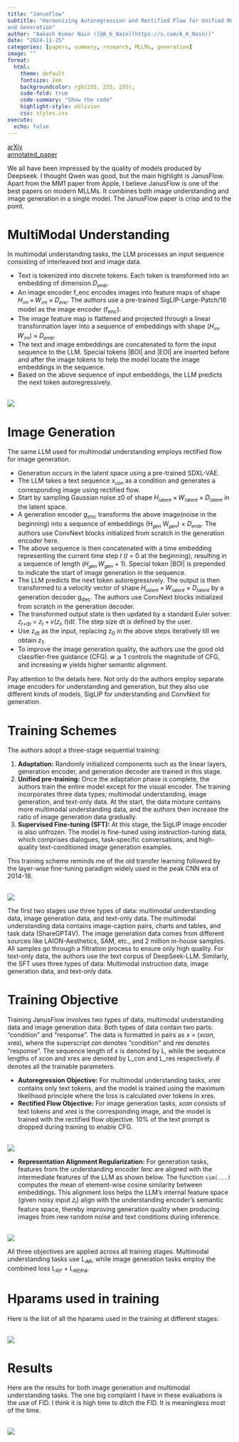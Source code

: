 ```yaml
---
title: "JanusFlow"
subtitle: "Harmonizing Autoregression and Rectified Flow for Unified Multimodal Understanding
and Generation"
author: "Aakash Kumar Nain ([@A_K_Nain](https://x.com/A_K_Nain))"
date: "2024-11-25"
categories: [papers, summary, research, MLLMs, generation]
image: ""
format:
  html:
    theme: default
    fontsize: 2em
    backgroundcolor: rgb(255, 255, 255);
    code-fold: true
    code-summary: "Show the code"
    highlight-style: oblivion
    css: styles.css
execute: 
  echo: false
---
```


[arXiv](https://arxiv.org/abs/2411.07975)<br>
[annotated_paper](https://github.com/AakashKumarNain/annotated_research_papers/blob/master/MLLMs/janusflow.pdf)


We all have been impressed by the quality of models produced by Deepseek. I thought Qwen was good, but
the main highlight is JanusFlow. Apart from the MM1 paper from Apple, I believe JanusFlow is one of the
best papers on modern MLLMs. It combines both image understanding and image generation in a single model.
The JanusFlow paper is crisp and to the point.


# MultiModal Understanding

In multimodal understanding tasks, the LLM processes an input sequence consisting of interleaved text and
image data.

* Text is tokenized into discrete tokens. Each token is transformed into an embedding of dimension 𝐷~𝑒𝑚𝑏~.
* An image encoder f_enc encodes images into feature maps of shape 𝐻~𝑖𝑚~ × 𝑊~𝑖𝑚~ × 𝐷~𝑒𝑛𝑐~. The authors use
a pre-trained SigLIP-Large-Patch/16 model as the image encoder (f~enc~).
* The image feature map is flattened and projected through a linear transformation layer into a sequence
of embeddings with shape (𝐻~𝑖𝑚~ 𝑊~𝑖𝑚~) × 𝐷~𝑒𝑚𝑏~.
* The text and image embeddings are concatenated to form the input sequence to the LLM. Special tokens
|BOI| and |EOI| are inserted before and after the image tokens to help the model locate the image
embeddings in the sequence.
* Based on the above sequence of input embeddings, the LLM predicts the next token autoregressively.

<br>
![](../paper_screenshots/janusflow/1.png)
<br>

# Image Generation

The same LLM used for multimodal understanding employs rectified flow for image generation.

* Generation occurs in the latent space using a pre-trained SDXL-VAE.
* The LLM takes a text sequence 𝑥~𝑐𝑜𝑛~ as a condition and generates a corresponding image using rectified
flow.
* Start by sampling Gaussian noise z0 of shape 𝐻~𝑙𝑎𝑡𝑒𝑛𝑡~ × 𝑊~𝑙𝑎𝑡𝑒𝑛𝑡~ × 𝐷~𝑙𝑎𝑡𝑒𝑛𝑡~ in the latent space.
* A generation encoder *g~enc~* transforms the above image(noise in the beginning) into a sequence of
embeddings (H~𝑔𝑒𝑛~ W~𝑔𝑒𝑛~) × 𝐷~𝑒𝑚𝑏~. The authors use ConvNext blocks initialized from scratch in the
generation encoder here.
* The above sequence is then concatenated with a time embedding representing the current time step 
𝑡 (𝑡 = 0 at the beginning), resulting in a sequence of length 
(𝐻~𝑔𝑒𝑛~ 𝑊~𝑔𝑒𝑛~ + 1). Special token |BOI| is prepended to indicate the start of image generation in the
sequence.
* The LLM predicts the next token autoregressively. The output is then transformed to a velocity vector
of shape 𝐻~𝑙𝑎𝑡𝑒𝑛𝑡~ × 𝑊~𝑙𝑎𝑡𝑒𝑛𝑡~ × 𝐷~𝑙𝑎𝑡𝑒𝑛𝑡~ by a generation decoder g~dec~. The authors use ConvNext blocks
initialized from scratch in the generation decoder.
* The transformed output state is then updated by a standard Euler solver: 𝑧~𝑡+d𝑡~ = 𝑧~𝑡~ + 𝑣(𝑧~𝑡~, 𝑡)d𝑡.
The step size dt is defined by the user.
* Use z~dt~ as the input, replacing z~0~ in the above steps iteratively till we obtain z~1~.
* To improve the image generation quality, the authors use the good old classifier-free guidance (CFG).
𝑤 ⩾ 1 controls the magnitude of CFG, and increasing 𝑤 yields higher semantic alignment.


Pay attention to the details here. Not only do the authors employ separate image encoders for
understanding and generation, but they also use different kinds of models, SigLIP for understanding and
ConvNext for generation.


# Training Schemes

The authors adopt a three-stage sequential training:

1. **Adaptation:** Randomly initialized components such as the linear layers, generation encoder, and
generation decoder are trained in this stage.
2. **Unified pre-training:** Once the adaptation phase is complete, the authors train the entire model
except for the visual encoder. The training incorporates three data types; multimodal understanding,
image generation, and text-only data. At the start, the data mixture contains more multimodal
understanding data, and the authors then increase the ratio of image generation data gradually.
3. **Supervised Fine-tuning (SFT):** At this stage, the SigLIP image encoder is also unfrozen. The model
is fine-tuned using instruction-tuning data, which comprises dialogues, task-specific conversations,
and high-quality text-conditioned image generation examples.


This training scheme reminds me of the old transfer learning followed by the layer-wise fine-tuning
paradigm widely used in the peak CNN era of 2014-18.

<br>
![](../paper_screenshots/janusflow/2.png)
<br>

The first two stages use three types of data: multimodal understanding data, image generation data, and
text-only data. The multimodal understanding data contains image-caption pairs, charts and tables, and
task data (ShareGPT4V). The image generation data comes from different sources like LAION-Aesthetics,
SAM, etc., and 2 million in-house samples. All samples go through a filtration process to ensure only
high quality. For text-only data, the authors use the text corpus of DeepSeek-LLM. Similarly, the SFT
uses three types of data: Multimodal instruction data, image generation data, and text-only data.


# Training Objective

Training JanusFlow involves two types of data, multimodal understanding data and image generation data.
Both types of data contain two parts: “condition” and “response”. The data is formatted in pairs as 
𝑥 = (𝑥𝑐𝑜𝑛, 𝑥𝑟𝑒𝑠), where the superscript 𝑐𝑜𝑛 denotes “condition” and 𝑟𝑒𝑠 denotes “response”.  The sequence
length of x is denoted by L, while the sequence lengths of xcon and xres are denoted by L_con and L_res
respectively. 𝜃 denotes all the trainable parameters.

* **Autoregression Objective:** For multimodal understanding tasks, 𝑥𝑟𝑒𝑠 contains only text tokens, and
the model is trained using the maximum likelihood principle where the loss is calculated over tokens in
xres.
* **Rectified Flow Objective:** For image generation tasks, 𝑥𝑐𝑜𝑛 consists of text tokens and 𝑥𝑟𝑒𝑠 is the
corresponding image, and the model is trained with the rectified flow objective. 10% of the text prompt
is dropped during training to enable CFG.

<br>
![](../paper_screenshots/janusflow/3.png)
<br>

* **Representation Alignment Regularization:** For generation tasks, features from the understanding
encoder 𝑓𝑒𝑛𝑐 are aligned with the intermediate features of the LLM as shown below. The function `sim(...)`
computes the mean of element-wise cosine similarity between embeddings. This alignment loss helps the
LLM’s internal feature space (given noisy input 𝑧~𝑡~) align with the understanding encoder’s semantic
feature space, thereby improving generation quality when producing images from new random noise and text
conditions during inference.

<br>
![](../paper_screenshots/janusflow/4.png)
<br>

All three objectives are applied across all training stages. Multimodal understanding tasks use L~𝐴𝑅~,
while image generation tasks employ the combined loss L~𝑅𝐹~ + L~𝑅𝐸𝑃𝐴~.


# Hparams used in training

Here is the list of all the hparams used in the training at different stages:

<br>
![](../paper_screenshots/janusflow/5.png)
<br>

# Results

Here are the results for both image generation and multimodal understanding tasks. The one big complaint
I have in these evaluations is the use of FID. I think it is high time to ditch the FID. It is
meaningless most of the time.

<br>
![](../paper_screenshots/janusflow/6.png)
<br>
